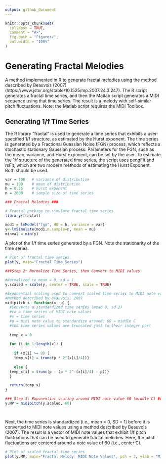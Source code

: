 ```yaml
---
output: github_document
---
```


<!-- README.md is generated from README.Rmd. Please edit that file -->

```r
knitr::opts_chunk$set(
  collapse = TRUE,
  comment = "#>",
  fig.path = "Figures/",
  out.width = "100%"
)
```
# Generating Fractal Melodies

<!-- badges: start -->
<!-- badges: end -->

A method implemented in R to generate fractal melodies using the method described by Beauvois (2007) (https://www.jstor.org/stable/10.1525/mp.2007.24.3.247). The R script generates a fractal time series, and then the Matlab script generates a MIDI sequence using that time series. The result is a melody with self-similar pitch fluctuations. Note: the Matlab script requires the MIDI Toolbox.

## Generating 1/f Time Series

The R library "fractal" is used to generate a time series that exhibits a user-specified 1/f structure, as estimated by the Hurst exponent. The time series is generated by a Fractional Guassian Noise (FGN) process, which reflects a stochastic stationary Gaussian process. Parameters for the FGN, such as the mean, variance, and Hurst exponent, can be set by the user. To estimate the 1/f structure of the generated time series, the script uses pengFit and rsFit, which are two modern methods of estimating the Hurst Exponent. Both should be used.

```r
var = 100   # variance of distribution
mu = 100    # mean of distribution
h = 0.25    # hurst exponent
n = 2000    # sample size of time series

```


```r
### Fractal Melodies ###

# Fractal package to simulate fractal time series 
library(fractal)

mod1 = lmModel("fgn", HG = h, variance = var) 
y<-lmSimulate(mod1,n.sample=n, mean = mu) 
minval = min(y)

```

A plot of the 1/f time series generated by a FGN. Note the stationarity of the time series.
```r
# Plot of fractal time series
plot(y, main="Fractal Time Series")

```

```r
###Step 2: Normalize Time Series, then Convert to MIDI values

#Normalized to mean = 0, sd = 1
y.scaled = scale(y, center = TRUE, scale = TRUE)

#Exponential scaling used to convert scaled time series to MIDI note values
#Method described by Beauvois, 2007
midipitch <- function(x, p) {
  #Converts a standardized time series (mean 0, sd 1)
  #to a time series of MIDI note values
  #x = time series
  #p = midi note value to standardize around; 60 = middle C
  #the time series values are truncated just to their integer part
  
  temp_x = 0
  
  for (i in 1:length(x)) {
    
    if (x[i] >= 0) { 
    temp_x[i] = trunc(p * 2^(x[i]/4))} 
    
    else {
  temp_x[i] = trunc(p - (p * 2^-(x[i]/4) - p))} 
  }

  return(temp_x)
}

### Step 3: Exponential scaling around MIDI note value 60 (middle C) ###
y.MP = midipitch(y.scaled, 60)

  
```


Next, the time series is standardized (i.e., mean = 0, SD = 1) before it is converted to MIDI note values using a method described by Beauvois (2007). The result is a vector of MIDI note values that exhibit 1/f pitch fluctuations that can be used to generate fractal melodies. Here, the pitch fluctuations are centered around a note value of 60 (i.e., center C).

```r

# Plot of scaled fractal time series
plot(y.MP, main="Fractal Melody: MIDI Note Values", pch = 3, ylab = "MIDI Note Value", xlab = "Note Number")


```
